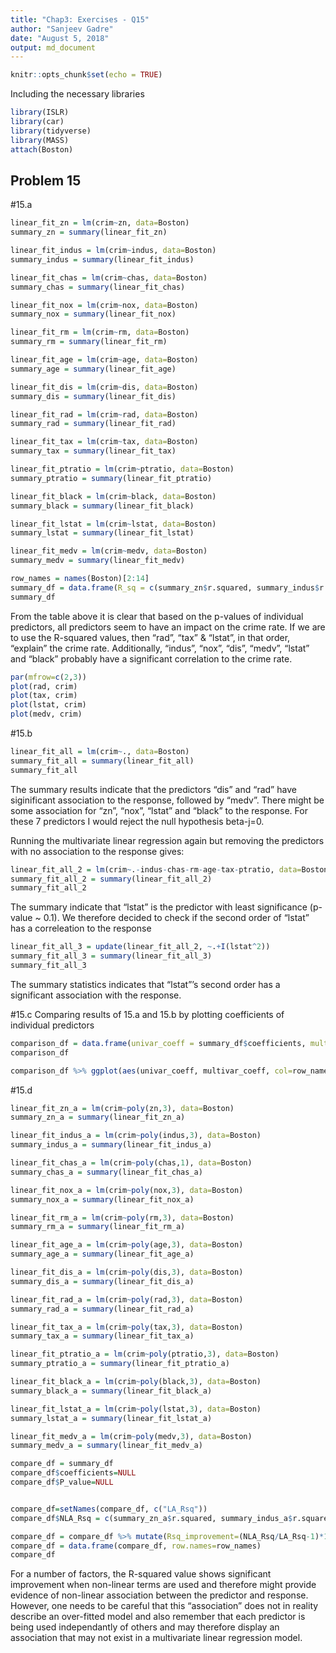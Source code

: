 ```yaml
---
title: "Chap3: Exercises - Q15"
author: "Sanjeev Gadre"
date: "August 5, 2018"
output: md_document
---
```


```r
knitr::opts_chunk$set(echo = TRUE)
```
Including the necessary libraries

```r
library(ISLR)
library(car)
library(tidyverse)
library(MASS)
attach(Boston)
```

## Problem 15

#15.a
```r
linear_fit_zn = lm(crim~zn, data=Boston)
summary_zn = summary(linear_fit_zn)

linear_fit_indus = lm(crim~indus, data=Boston)
summary_indus = summary(linear_fit_indus)

linear_fit_chas = lm(crim~chas, data=Boston)
summary_chas = summary(linear_fit_chas)

linear_fit_nox = lm(crim~nox, data=Boston)
summary_nox = summary(linear_fit_nox)

linear_fit_rm = lm(crim~rm, data=Boston)
summary_rm = summary(linear_fit_rm)

linear_fit_age = lm(crim~age, data=Boston)
summary_age = summary(linear_fit_age)

linear_fit_dis = lm(crim~dis, data=Boston)
summary_dis = summary(linear_fit_dis)

linear_fit_rad = lm(crim~rad, data=Boston)
summary_rad = summary(linear_fit_rad)

linear_fit_tax = lm(crim~tax, data=Boston)
summary_tax = summary(linear_fit_tax)

linear_fit_ptratio = lm(crim~ptratio, data=Boston)
summary_ptratio = summary(linear_fit_ptratio)

linear_fit_black = lm(crim~black, data=Boston)
summary_black = summary(linear_fit_black)

linear_fit_lstat = lm(crim~lstat, data=Boston)
summary_lstat = summary(linear_fit_lstat)

linear_fit_medv = lm(crim~medv, data=Boston)
summary_medv = summary(linear_fit_medv)

row_names = names(Boston)[2:14]
summary_df = data.frame(R_sq = c(summary_zn$r.squared, summary_indus$r.squared, summary_chas$r.squared, summary_nox$r.squared, summary_rm$r.squared, summary_age$r.squared, summary_dis$r.squared, summary_rad$r.squared, summary_tax$r.squared, summary_ptratio$r.squared, summary_black$r.squared, summary_lstat$r.squared, summary_medv$r.squared), P_value = c(summary_zn$coefficients[2,4], summary_indus$coefficients[2,4], summary_chas$coefficients[2,4], summary_nox$coefficients[2,4], summary_rm$coefficients[2,4], summary_age$coefficients[2,4], summary_dis$coefficients[2,4], summary_rad$coefficients[2,4], summary_tax$coefficients[2,4], summary_ptratio$coefficients[2,4], summary_black$coefficients[2,4], summary_lstat$coefficients[2,4], summary_medv$coefficients[2,4]), coefficients = c(summary_zn$coefficients[2,1], summary_indus$coefficients[2,1], summary_chas$coefficients[2,1], summary_nox$coefficients[2,1], summary_rm$coefficients[2,1], summary_age$coefficients[2,1], summary_dis$coefficients[2,1], summary_rad$coefficients[2,1], summary_tax$coefficients[2,1], summary_ptratio$coefficients[2,1], summary_black$coefficients[2,1], summary_lstat$coefficients[2,1], summary_medv$coefficients[2,1]), row.names = row_names)
summary_df
```

From the table above it is clear that based on the p-values of individual predictors, all predictors seem to have an impact on the crime rate. If we are to use the R-squared values, then "rad", "tax" & "lstat", in that order, "explain" the crime rate. Additionally, "indus", "nox", "dis", "medv", "lstat" and "black" probably have a significant correlation to the crime rate.

```r
par(mfrow=c(2,3))
plot(rad, crim)
plot(tax, crim)
plot(lstat, crim)
plot(medv, crim)
```

#15.b
```r
linear_fit_all = lm(crim~., data=Boston)
summary_fit_all = summary(linear_fit_all)
summary_fit_all
```

The summary results indicate that the predictors "dis" and "rad" have siginificant association to the response, followed by "medv". There might be some association for "zn", "nox", "lstat" and "black" to the response. For these 7 predictors I would reject the null hypothesis beta-j=0. 

Running the multivariate linear regression again but removing the predictors with no association to the response gives:
```r
linear_fit_all_2 = lm(crim~.-indus-chas-rm-age-tax-ptratio, data=Boston)
summary_fit_all_2 = summary(linear_fit_all_2)
summary_fit_all_2

```
The summary indicate that "lstat" is the predictor with least significance (p-value ~ 0.1). We therefore decided to check if the second order of "lstat" has a correleation to the response

```r
linear_fit_all_3 = update(linear_fit_all_2, ~.+I(lstat^2))
summary_fit_all_3 = summary(linear_fit_all_3)
summary_fit_all_3
```

The summary statistics indicates that "lstat"'s second order has a significant association with the response.

#15.c
Comparing results of 15.a and 15.b by plotting coefficients of individual predictors
```r
comparison_df = data.frame(univar_coeff = summary_df$coefficients, multivar_coeff = summary_fit_all$coefficients[2:14], row.names = row_names)
comparison_df

comparison_df %>% ggplot(aes(univar_coeff, multivar_coeff, col=row_names))+ geom_point(position="jitter")+ geom_text(aes(label=row_names))
```

#15.d
```r
linear_fit_zn_a = lm(crim~poly(zn,3), data=Boston)
summary_zn_a = summary(linear_fit_zn_a)

linear_fit_indus_a = lm(crim~poly(indus,3), data=Boston)
summary_indus_a = summary(linear_fit_indus_a)

linear_fit_chas_a = lm(crim~poly(chas,1), data=Boston)
summary_chas_a = summary(linear_fit_chas_a)

linear_fit_nox_a = lm(crim~poly(nox,3), data=Boston)
summary_nox_a = summary(linear_fit_nox_a)

linear_fit_rm_a = lm(crim~poly(rm,3), data=Boston)
summary_rm_a = summary(linear_fit_rm_a)

linear_fit_age_a = lm(crim~poly(age,3), data=Boston)
summary_age_a = summary(linear_fit_age_a)

linear_fit_dis_a = lm(crim~poly(dis,3), data=Boston)
summary_dis_a = summary(linear_fit_dis_a)

linear_fit_rad_a = lm(crim~poly(rad,3), data=Boston)
summary_rad_a = summary(linear_fit_rad_a)

linear_fit_tax_a = lm(crim~poly(tax,3), data=Boston)
summary_tax_a = summary(linear_fit_tax_a)

linear_fit_ptratio_a = lm(crim~poly(ptratio,3), data=Boston)
summary_ptratio_a = summary(linear_fit_ptratio_a)

linear_fit_black_a = lm(crim~poly(black,3), data=Boston)
summary_black_a = summary(linear_fit_black_a)

linear_fit_lstat_a = lm(crim~poly(lstat,3), data=Boston)
summary_lstat_a = summary(linear_fit_lstat_a)

linear_fit_medv_a = lm(crim~poly(medv,3), data=Boston)
summary_medv_a = summary(linear_fit_medv_a)

compare_df = summary_df
compare_df$coefficients=NULL
compare_df$P_value=NULL


compare_df=setNames(compare_df, c("LA_Rsq"))
compare_df$NLA_Rsq = c(summary_zn_a$r.squared, summary_indus_a$r.squared, summary_chas_a$r.squared, summary_nox_a$r.squared, summary_rm_a$r.squared, summary_age_a$r.squared, summary_dis_a$r.squared, summary_rad_a$r.squared, summary_tax_a$r.squared, summary_ptratio_a$r.squared, summary_black_a$r.squared, summary_lstat_a$r.squared, summary_medv_a$r.squared)

compare_df = compare_df %>% mutate(Rsq_improvement=(NLA_Rsq/LA_Rsq-1)*100)
compare_df = data.frame(compare_df, row.names=row_names)
compare_df

```

For a number of factors, the R-squared value shows significant improvement when non-linear terms are used and therefore might provide evidence of non-linear association between the predictor and response. However, one needs to be careful that this "association" does not in reality describe an over-fitted model and also remember that each predictor is being used independantly of others and may therefore display an association that may not exist in a multivariate linear regression model.